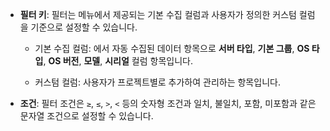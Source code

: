 * **필터 키**: 필터는 <Cmdname sid="side_serverInventory" className="uitext" /> 메뉴에서 제공되는 기본 수집 컬럼과 사용자가 정의한 커스텀 컬럼을 기준으로 설정할 수 있습니다.

  * 기본 수집 컬럼: <Cmdname sid="side_serverInventory" className="uitext" />에서 자동 수집된 데이터 항목으로  **서버 타입**, **기본 그룹**, **OS 타입**, **OS 버전**, **모델**, **시리얼** 컬럼 항목입니다.

  * 커스텀 컬럼: 사용자가 프로젝트별로 추가하여 관리하는 항목입니다.

* **조건**: 필터 조건은 `≥`, `≤`, `>`, `<` 등의 숫자형 조건과 일치, 불일치, 포함, 미포함과 같은 문자열 조건으로 설정할 수 있습니다. 